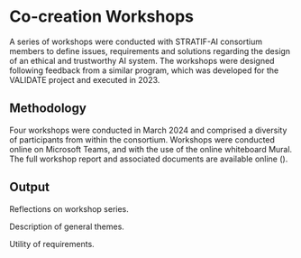 # Co-creation Workshops {.unnumbered}

A series of workshops were conducted with STRATIF-AI consortium members to define issues, requirements and solutions regarding the design of an ethical and trustworthy AI system. The workshops were designed following feedback from a similar program, which was developed for the VALIDATE project and executed in 2023. 

## Methodology

Four workshops were conducted in March 2024 and comprised a diversity of participants from within the consortium. Workshops were conducted online on Microsoft Teams, and with the use of the online whiteboard Mural. The full workshop report and associated documents are available online (). 

## Output

Reflections on workshop series. 

Description of general themes. 

Utility of requirements. 